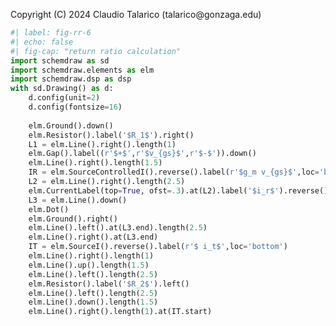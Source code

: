 ::: {.content-hidden}
Copyright (C) 2024 Claudio Talarico (talarico@gonzaga.edu)
:::

```python
#| label: fig-rr-6
#| echo: false
#| fig-cap: "return ratio calculation"
import schemdraw as sd
import schemdraw.elements as elm
import schemdraw.dsp as dsp
with sd.Drawing() as d:
    d.config(unit=2)
    d.config(fontsize=16)
    
    elm.Ground().down()
    elm.Resistor().label('$R_1$').right()
    L1 = elm.Line().right().length(1)
    elm.Gap().label((r'$+$',r'$v_{gs}$',r'$-$')).down()
    elm.Line().right().length(1.5)
    IR = elm.SourceControlledI().reverse().label(r'$g_m v_{gs}$',loc='bottom')
    L2 = elm.Line().right().length(2.5)
    elm.CurrentLabel(top=True, ofst=.3).at(L2).label('$i_r$').reverse()
    L3 = elm.Line().down()
    elm.Dot()
    elm.Ground().right()
    elm.Line().left().at(L3.end).length(2.5)
    elm.Line().right().at(L3.end)
    IT = elm.SourceI().reverse().label(r'$ i_t$',loc='bottom')
    elm.Line().right().length(1)
    elm.Line().up().length(1.5)
    elm.Line().left().length(2.5)
    elm.Resistor().label('$R_2$').left()
    elm.Line().left().length(2.5)
    elm.Line().down().length(1.5)
    elm.Line().right().length(1).at(IT.start)
```
